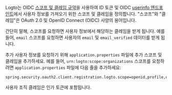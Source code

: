 
Logto는 OIDC [스코프 및 클레임 규약](https://openid.net/specs/openid-connect-core-1_0.html#Claims)을 사용하여 ID 토큰 및 OIDC <a href="https://openid.net/specs/openid-connect-core-1_0.html#UserInfo">userinfo 엔드포인트</a>에서 사용자 정보를 가져오기 위한 스코프 및 클레임을 정의합니다. "스코프"와 "클레임"은 OAuth 2.0 및 OpenID Connect (OIDC) 사양의 용어입니다.

간단히 말해, 스코프를 요청하면 사용자 정보에서 해당하는 클레임을 받게 됩니다. 예를 들어, `email` 스코프를 요청하면 사용자의 `email` 및 `email_verified` 데이터를 받게 됩니다.

<ScopeClaimList />

추가 사용자 정보를 요청하기 위해 `application.properties` 파일에 추가 스코프 및 클레임을 추가하세요. 예를 들어, `urn:logto:scope:organizations` 스코프를 요청하려면 `application.properties` 파일에 다음 줄을 추가하세요:

```properties title="application.properties"
spring.security.oauth2.client.registration.logto.scope=openid,profile,offline_access,urn:logto:scope:organizations
```

사용자 조직 클레임은 인가 토큰에 포함됩니다.
